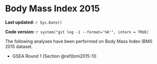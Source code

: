 # Body Mass Index 2015

**Last updated:** `r Sys.Date()`

**Code version:** `r system("git log -1 --format='%H'", intern = TRUE)`

The following analyses have been performed on Body Mass Index (BMI) 2015 dataset.

- GSEA Round 1 (Section \@ref(bmi2015-1))
